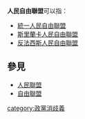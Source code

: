 '''人民自由聯盟'''可以指：

* [[統一人民自由聯盟|統一人民自由聯盟]]
* [[斯里蘭卡人民自由聯盟|斯里蘭卡人民自由聯盟]]
* [[反法西斯人民自由聯盟|反法西斯人民自由聯盟]]

== 參見 ==
* [[人民聯盟|人民聯盟]]
* [[自由聯盟|自由聯盟]]

{{disambig|cat=六字組織機構消歧義}}
[[category:政黨消歧義|category:政黨消歧義]]